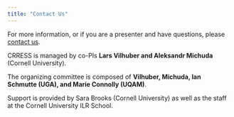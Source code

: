 ```yaml
---
title: "Contact Us"
---
```


For more information, or if you are a presenter and have questions, please [contact us](mailto:am2497@cornell.edu).

CRRESS is managed by co-PIs **Lars Vilhuber and Aleksandr Michuda** (Cornell University). 

The organizing committee is composed of **Vilhuber, Michuda, Ian Schmutte (UGA), and Marie Connolly (UQAM)**. 

Support is provided by Sara Brooks (Cornell University) as well as the staff at the Cornell University ILR School.